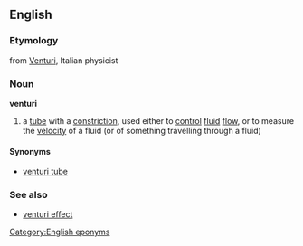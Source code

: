 ==English==
===Etymology===
from [[Venturi]], Italian physicist
===Noun===
'''venturi'''
{{wikipedia}}

# a [[tube]] with a [[constriction]], used either to [[control]] [[fluid]] [[flow]], or to measure the [[velocity]] of a fluid (or of something travelling through a fluid)

====Synonyms====
*[[venturi tube]]

===See also===
*[[venturi effect]]

[[Category:English eponyms]]